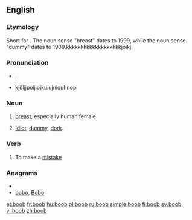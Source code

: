 ==English==

===Etymology===
Short for {{term|booby}}. The noun sense "breast" dates to 1999, while the noun sense "dummy" dates to 1909.kkkkkkkkkkkkkkkkkkkjoikj

===Pronunciation===
* {{IPA|/ˈbuːb/}}, {{SAMPA|/"bu:b/}}
* {{rhymes|uːb}}kjöljjpoijiojkuiujniouhnopi

===Noun===
{{en-noun}}

# {{slang}} [[breast]], especially human female
# {{informal|pejorative}} [[idiot|Idiot]], [[dummy]], [[dork]].

===Verb===
{{en-verb}}

# {{informal|intransitive}} To make a [[mistake]]

===Anagrams===
* {{alphagram|bboo}}
* [[bobo#English|bobo]], [[Bobo#English|Bobo]]

[[et:boob]]
[[fr:boob]]
[[hu:boob]]
[[pl:boob]]
[[ru:boob]]
[[simple:boob]]
[[fi:boob]]
[[sv:boob]]
[[vi:boob]]
[[zh:boob]]